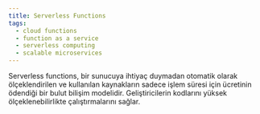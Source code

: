 ```yaml
---
title: Serverless Functions
tags:
  - cloud functions
  - function as a service
  - serverless computing
  - scalable microservices
---
```


Serverless functions, bir sunucuya ihtiyaç duymadan otomatik olarak ölçeklendirilen ve kullanılan kaynakların sadece işlem süresi için ücretinin ödendiği bir bulut bilişim modelidir. Geliştiricilerin kodlarını yüksek ölçeklenebilirlikte çalıştırmalarını sağlar.